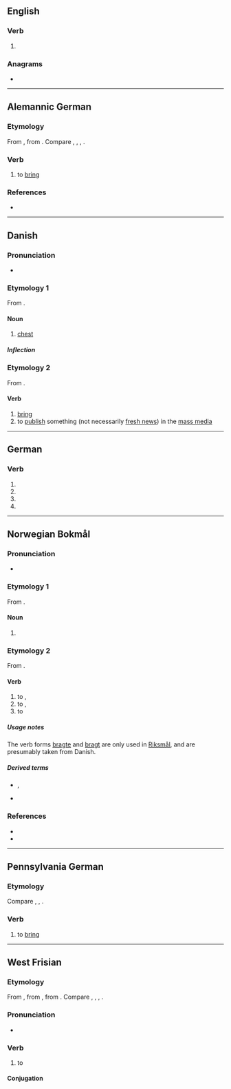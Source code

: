 {{also|brînge}}
==English==

===Verb===
{{head|en|verb}}

# {{obsolete spelling of|bring|lang=en}}

===Anagrams===
* {{anagrams|en|a=beginr|Bergin|Bering|Binger|binger}}

----

==Alemannic German==

===Etymology===
From {{inh|gsw|goh|bringan}}, from {{inh|gsw|gem-pro|*bringaną}}. Compare {{cog|de|bringen}}, {{cog|nl|brengen}}, {{cog|en|bring}}, {{cog|got|𐌱𐍂𐌹𐌲𐌲𐌰𐌽}}.

===Verb===
{{head|gsw|verb}}

# {{lb|gsw|Uri}} to [[bring]]

===References===
* {{R:Urseren|83}}

----

==Danish==

===Pronunciation===
* {{IPA|/brenɡə/|[ˈb̥ʁæŋə]|lang=da}}

===Etymology 1===
From {{der|da|non|bringa}}.

====Noun====
{{da-noun|n|r}}

# [[chest]]

=====Inflection=====
{{da-noun-infl|n|r}}

===Etymology 2===
From {{der|da|gml|bringen}}.

====Verb====
{{da-verb|bring|bringe|bringer|bragte|har|bragt}}

# [[bring]]
# to [[publish]] something (not necessarily [[fresh news]]) in the [[mass media]]
#: {{ux|da|Avisen '''bragte''' en historie om nogle vindruer.|The newspaper '''published''' a story about some grapes.}}

----

==German==

===Verb===
{{head|de|verb form}}

# {{de-verb form of|bringen|1|s|g}}
# {{de-verb form of|bringen|1|s|k1}}
# {{de-verb form of|bringen|3|s|k1}}
# {{de-verb form of|bringen|i|s}}

----

==Norwegian Bokmål==

===Pronunciation===
* {{IPA|/brinɡə/|lang=nb}}

===Etymology 1===
From {{der|nb|non|bringa}}.

====Noun====
{{nb-noun-f1}}

# {{l|en|chest}}

===Etymology 2===
From {{der|nb|gml|bringen}}.

====Verb====
{{head|nb|verb|imperative|bring|present tense|bringer|passive|bringes|simple past|brakte|or|bragte|past participle|brakt|or|bragt|present participle|bringende}}

# to {{l|en|bring}}, {{l|en|fetch}}
# to {{l|en|take}}, {{l|en|carry}}
# to {{l|en|deliver}}

=====Usage notes=====
The verb forms [[bragte]] and [[bragt]] are only used in [[Riksmål]], and are presumably taken from Danish.

=====Derived terms=====
* {{l|nb|frambringe}}, {{l|nb|frembringe}}
* {{l|nb|tilbringe}}

===References===
* {{R:The Bokmål Dictionary}}
* {{R:NAOB|bringe_3}}

----

==Pennsylvania German==

===Etymology===
Compare {{cog|de|bringen}}, {{cog|nl|brengen}}, {{cog|en|bring}}.

===Verb===
{{head|pdc|verb}}

# to [[bring]]

----

==West Frisian==

===Etymology===
From {{der|fy|ofs|bringa}}, from {{der|fy|gem-pro|*bringaną}}, from {{der|fy|ine-pro|*bʰrenk-}}. Compare {{cog|en|bring}}, {{cog|nds|bringen}}, {{cog|nl|brengen}}, {{cog|de|bringen}}.

===Pronunciation===
* {{IPA|/ˈbriŋ.ə/|lang=fy}}

===Verb===
{{head|fy|verb}}

# to {{l|en|bring}}

====Conjugation====
{{fy-conj|bring|bringst|bringt|bringe|brocht|brochtst|brocht|brochten|bringend|bring|hawwe|brocht}}